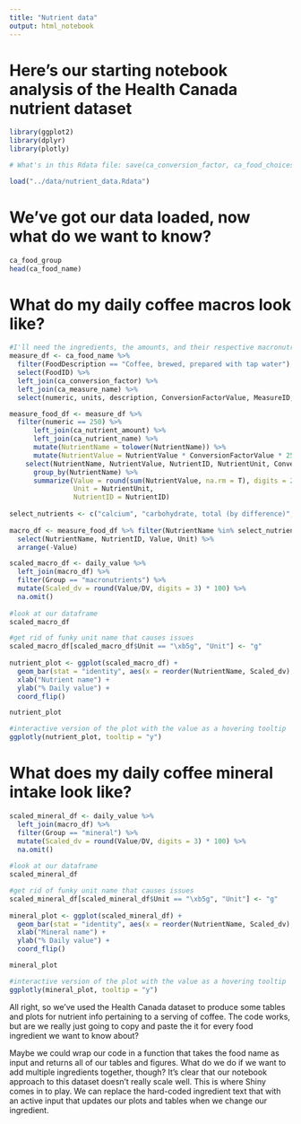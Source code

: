 ```yaml
---
title: "Nutrient data"
output: html_notebook
---
```


# Here's our starting notebook analysis of the Health Canada nutrient dataset

```r
library(ggplot2)
library(dplyr)
library(plotly)

# What's in this Rdata file: save(ca_conversion_factor, ca_food_choices, ca_food_group, ca_food_name, ca_food_source, ca_measure_name, ca_nutrient_amount, ca_nutrient_name, ca_nutrient_source, ca_refuse_amount, ca_refuse_name, ca_yield_amount, ca_yield_name, daily_value, file = "nutrient_data.Rdata")

load("../data/nutrient_data.Rdata")
```

# We've got our data loaded, now what do we want to know?

```r

ca_food_group
head(ca_food_name)

```

# What do my daily coffee macros look like?
```r

#I'll need the ingredients, the amounts, and their respective macronutrients
measure_df <- ca_food_name %>%
  filter(FoodDescription == "Coffee, brewed, prepared with tap water") %>% 
  select(FoodID) %>%
  left_join(ca_conversion_factor) %>% 
  left_join(ca_measure_name) %>% 
  select(numeric, units, description, ConversionFactorValue, MeasureID, FoodID) 

measure_food_df <- measure_df %>%
  filter(numeric == 250) %>%
      left_join(ca_nutrient_amount) %>%
      left_join(ca_nutrient_name) %>%
      mutate(NutrientName = tolower(NutrientName)) %>%
      mutate(NutrientValue = NutrientValue * ConversionFactorValue * 250 / numeric) %>%
    select(NutrientName, NutrientValue, NutrientID, NutrientUnit, ConversionFactorValue, FoodID) %>% 
      group_by(NutrientName) %>% 
      summarize(Value = round(sum(NutrientValue, na.rm = T), digits = 2),
                Unit = NutrientUnit,
                NutrientID = NutrientID)
  
select_nutrients <- c("calcium", "carbohydrate, total (by difference)", "cholesterol", "energy (kilocalories)", "fat (total lipids)", "fatty acids, saturated, total", "fatty acids, trans, total", "fibre, total dietary", "iron", "protein", "retinol activity equivalents", "sodium", "sugars, total", "vitamin c")
   
macro_df <- measure_food_df %>% filter(NutrientName %in% select_nutrients) %>%
  select(NutrientName, NutrientID, Value, Unit) %>%
  arrange(-Value)

scaled_macro_df <- daily_value %>% 
  left_join(macro_df) %>%
  filter(Group == "macronutrients") %>%
  mutate(Scaled_dv = round(Value/DV, digits = 3) * 100) %>%
  na.omit()
  
#look at our dataframe
scaled_macro_df

#get rid of funky unit name that causes issues
scaled_macro_df[scaled_macro_df$Unit == "\xb5g", "Unit"] <- "g"
  
nutrient_plot <- ggplot(scaled_macro_df) +
  geom_bar(stat = "identity", aes(x = reorder(NutrientName, Scaled_dv), Scaled_dv)) +
  xlab("Nutrient name") +
  ylab("% Daily value") +
  coord_flip()

nutrient_plot

#interactive version of the plot with the value as a hovering tooltip
ggplotly(nutrient_plot, tooltip = "y")

```

# What does my daily coffee mineral intake look like?
```r

scaled_mineral_df <- daily_value %>% 
  left_join(macro_df) %>%
  filter(Group == "mineral") %>%
  mutate(Scaled_dv = round(Value/DV, digits = 3) * 100) %>%
  na.omit()
  
#look at our dataframe
scaled_mineral_df

#get rid of funky unit name that causes issues
scaled_mineral_df[scaled_mineral_df$Unit == "\xb5g", "Unit"] <- "g"
  
mineral_plot <- ggplot(scaled_mineral_df) +
  geom_bar(stat = "identity", aes(x = reorder(NutrientName, Scaled_dv), Scaled_dv)) +
  xlab("Mineral name") +
  ylab("% Daily value") +
  coord_flip()

mineral_plot

#interactive version of the plot with the value as a hovering tooltip
ggplotly(mineral_plot, tooltip = "y")

```

All right, so we've used the Health Canada dataset to produce some tables and plots for nutrient info pertaining to a serving of coffee. The code works, but are we really just going to copy and paste the it for every food ingredient we want to know about? 

Maybe we could wrap our code in a function that takes the food name as input and returns all of our tables and figures. What do we do if we want to add multiple ingredients together, though? It's clear that our notebook approach to this dataset doesn't really scale well. This is where Shiny comes in to play. We can replace the hard-coded ingredient text that with an active input that updates our plots and tables when we change our ingredient.
